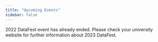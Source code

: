 ```yaml
---
title: "Upcoming Events"
sidebar: false
---
```


2022 DataFest event has already ended. Please check your university website for further information about 2023 DataFest.
